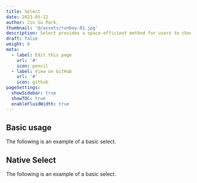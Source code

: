 ```yaml
---
title: Select
date: 2023-05-12
author: Jin Su Park,
thumbnail: '@/assets/runboy-01.jpg'
description: Select provides a space-efficient method for users to choose one option from a list
draft: false
weight: 0
meta:
  - label: Edit this page
    url: '#'
    icon: pencil
  - label: View on GitHub
    url: '#'
    icon: github
pageSettings:
  showSidebar: true
  showTOC: true
  enableFluidWidth: true
---
```



## Basic usage

The following is an example of a basic select.

<RinseUI2 url="/components/select/basic-select" />

## Native Select

The following is an example of a basic select.

<RinseUI2 url="/components/select/native-select" />